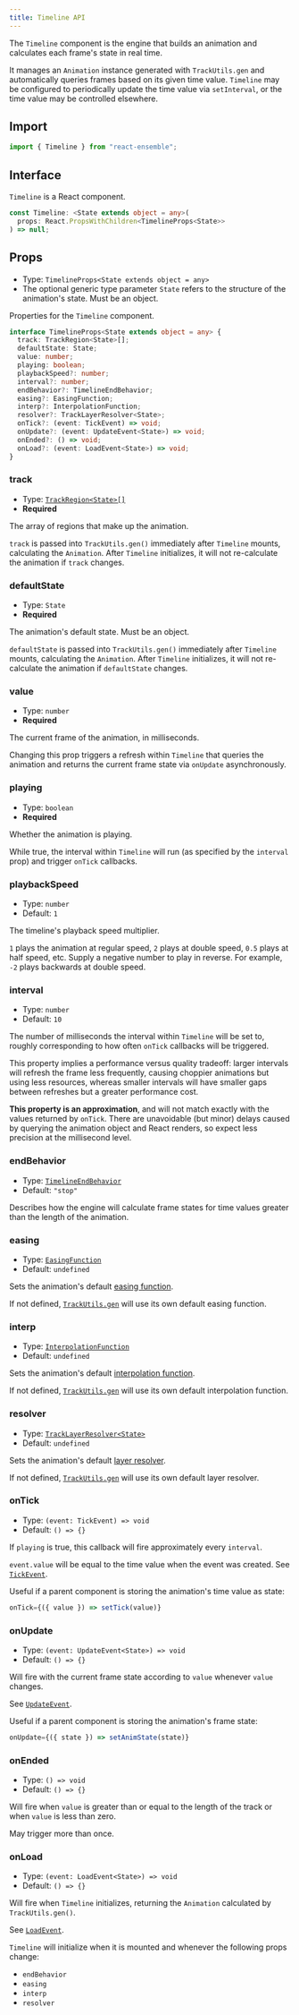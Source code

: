 ```yaml
---
title: Timeline API
---
```


The `Timeline` component is the engine that builds an animation and calculates each frame's state in real time.

It manages an `Animation` instance generated with `TrackUtils.gen` and automatically queries frames based on its given time value.
`Timeline` may be configured to periodically update the time value via `setInterval`, or the time value may be controlled elsewhere.

## Import

```js
import { Timeline } from "react-ensemble";
```

## Interface

`Timeline` is a React component.

```ts
const Timeline: <State extends object = any>(
  props: React.PropsWithChildren<TimelineProps<State>>
) => null;
```

## Props

- Type: `TimelineProps<State extends object = any>`
- The optional generic type parameter `State` refers to the structure of the animation's state. Must be an object.

Properties for the `Timeline` component.

```ts
interface TimelineProps<State extends object = any> {
  track: TrackRegion<State>[];
  defaultState: State;
  value: number;
  playing: boolean;
  playbackSpeed?: number;
  interval?: number;
  endBehavior?: TimelineEndBehavior;
  easing?: EasingFunction;
  interp?: InterpolationFunction;
  resolver?: TrackLayerResolver<State>;
  onTick?: (event: TickEvent) => void;
  onUpdate?: (event: UpdateEvent<State>) => void;
  onEnded?: () => void;
  onLoad?: (event: LoadEvent<State>) => void;
}
```

### track

- Type: [`TrackRegion<State>[]`](/docs/api/types#trackregion)
- **Required**

The array of regions that make up the animation.

`track` is passed into `TrackUtils.gen()` immediately after `Timeline` mounts, calculating the `Animation`.
After `Timeline` initializes, it will not re-calculate the animation if `track` changes.

### defaultState

- Type: `State`
- **Required**

The animation's default state. Must be an object.

`defaultState` is passed into `TrackUtils.gen()` immediately after `Timeline` mounts, calculating the `Animation`.
After `Timeline` initializes, it will not re-calculate the animation if `defaultState` changes.

### value

- Type: `number`
- **Required**

The current frame of the animation, in milliseconds.

Changing this prop triggers a refresh within `Timeline` that queries the animation and returns the current frame state via `onUpdate` asynchronously.

### playing

- Type: `boolean`
- **Required**

Whether the animation is playing.

While true, the interval within `Timeline` will run (as specified by the `interval` prop) and trigger `onTick` callbacks.

### playbackSpeed

- Type: `number`
- Default: `1`

The timeline's playback speed multiplier.

`1` plays the animation at regular speed, `2` plays at double speed, `0.5` plays at half speed, etc.
Supply a negative number to play in reverse. For example, `-2` plays backwards at double speed.

### interval

- Type: `number`
- Default: `10`

The number of milliseconds the interval within `Timeline` will be set to, roughly corresponding to how often `onTick` callbacks will be triggered.

This property implies a performance versus quality tradeoff: larger intervals will refresh the frame less frequently,
causing choppier animations but using less resources, whereas smaller intervals will have smaller gaps between refreshes but a greater performance cost.

**This property is an approximation**, and will not match exactly with the values returned by `onTick`.
There are unavoidable (but minor) delays caused by querying the animation object and React renders, so expect less precision at the millisecond level.

### endBehavior

- Type: [`TimelineEndBehavior`](/docs/api/types#timelineendbehavior)
- Default: `"stop"`

Describes how the engine will calculate frame states for time values greater than the length of the animation.

### easing

- Type: [`EasingFunction`](/docs/api/types#easingfunction)
- Default: `undefined`

Sets the animation's default [easing function](/docs/guides/easing-and-interpolating#easing).

If not defined, [`TrackUtils.gen`](/docs/api/trackutils#gen) will use its own default easing function.

### interp

- Type: [`InterpolationFunction`](/docs/api/types#interpolationfunction)
- Default: `undefined`

Sets the animation's default [interpolation function](/docs/guides/easing-and-interpolating#interpolating).

If not defined, [`TrackUtils.gen`](/docs/api/trackutils#gen) will use its own default interpolation function.

### resolver

- Type: [`TrackLayerResolver<State>`](/docs/api/types#tracklayerresolver)
- Default: `undefined`

Sets the animation's default [layer resolver](/docs/guides/layers#layer-resolution).

If not defined, [`TrackUtils.gen`](/docs/api/trackutils#gen) will use its own default layer resolver.

### onTick

- Type: `(event: TickEvent) => void`
- Default: `() => {}`

If `playing` is true, this callback will fire approximately every `interval`.

`event.value` will be equal to the time value when the event was created.
See [`TickEvent`](/docs/api/types#tickevent).

Useful if a parent component is storing the animation's time value as state:

```jsx
onTick={({ value }) => setTick(value)}
```

### onUpdate

- Type: `(event: UpdateEvent<State>) => void`
- Default: `() => {}`

Will fire with the current frame state according to `value` whenever `value` changes.

See [`UpdateEvent`](/docs/api/types#updateevent).

Useful if a parent component is storing the animation's frame state:

```jsx
onUpdate={({ state }) => setAnimState(state)}
```

### onEnded

- Type: `() => void`
- Default: `() => {}`

Will fire when `value` is greater than or equal to the length of the track or when `value` is less than zero.

May trigger more than once.

### onLoad

- Type: `(event: LoadEvent<State>) => void`
- Default: `() => {}`

Will fire when `Timeline` initializes, returning the `Animation` calculated by `TrackUtils.gen()`.

See [`LoadEvent`](/docs/api/types#loadevent).

`Timeline` will initialize when it is mounted and whenever the following props change:

- `endBehavior`
- `easing`
- `interp`
- `resolver`
